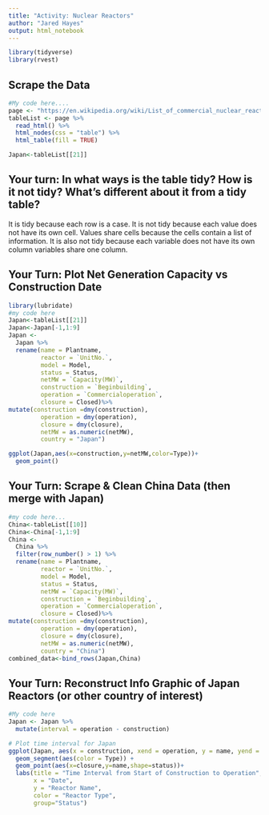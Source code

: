 ```yaml
---
title: "Activity: Nuclear Reactors"
author: "Jared Hayes"
output: html_notebook
---
```


```r
library(tidyverse)
library(rvest)
```

## Scrape the Data 

```r
#My code here.... 
page <- "https://en.wikipedia.org/wiki/List_of_commercial_nuclear_reactors"
tableList <- page %>%
  read_html() %>%
  html_nodes(css = "table") %>%
  html_table(fill = TRUE)

Japan<-tableList[[21]]
```


## Your turn: In what ways is the table tidy? How is it not tidy? What’s different about it from a tidy table?

It is tidy because each row is a case. It is not tidy because each value does not have its own cell. Values share cells because the cells contain a list of information. It is also not tidy because each variable does not have its own column variables share one column. 


## Your Turn: Plot Net Generation Capacity vs Construction Date

```r
library(lubridate)
#my code here 
Japan<-tableList[[21]]
Japan<-Japan[-1,1:9]
Japan <-
  Japan %>%
  rename(name = Plantname, 
         reactor = `UnitNo.`,
         model = Model,
         status = Status, 
         netMW = `Capacity(MW)`,
         construction = `Beginbuilding`,
         operation = `Commercialoperation`, 
         closure = Closed)%>%
mutate(construction =dmy(construction),
         operation = dmy(operation),
         closure = dmy(closure),
         netMW = as.numeric(netMW),
         country = "Japan")

ggplot(Japan,aes(x=construction,y=netMW,color=Type))+
  geom_point()
```


## Your Turn: Scrape & Clean China Data (then merge with Japan)

```r
#my code here... 
China<-tableList[[10]]
China<-China[-1,1:9]
China <-
  China %>%
  filter(row_number() > 1) %>%
  rename(name = Plantname, 
         reactor = `UnitNo.`,
         model = Model,
         status = Status, 
         netMW = `Capacity(MW)`,
         construction = `Beginbuilding`,
         operation = `Commercialoperation`, 
         closure = Closed)%>%
mutate(construction =dmy(construction),
         operation = dmy(operation),
         closure = dmy(closure),
         netMW = as.numeric(netMW),
         country = "China")
combined_data<-bind_rows(Japan,China)
```



## Your Turn: Reconstruct Info Graphic of Japan Reactors (or other country of interest)

```r
#My code here
Japan <- Japan %>%
  mutate(interval = operation - construction)

# Plot time interval for Japan
ggplot(Japan, aes(x = construction, xend = operation, y = name, yend = name)) +
  geom_segment(aes(color = Type)) +
  geom_point(aes(x=closure,y=name,shape=status))+
  labs(title = "Time Interval from Start of Construction to Operation",
       x = "Date",
       y = "Reactor Name",
       color = "Reactor Type",
       group="Status")

```